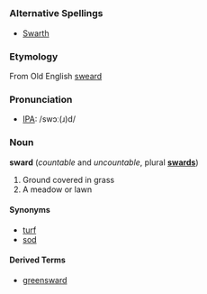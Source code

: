 =={{en}}==
===Alternative Spellings===
* [[Swarth]]

===Etymology===
From Old English [[sweard]]

===Pronunciation===
* [[IPA]]: /swɔː(ɹ)d/

===Noun===
'''sward''' (''countable'' and ''uncountable'', plural '''[[swards]]''')
# Ground covered in grass
# A meadow or lawn

====Synonyms====
* [[turf]]
* [[sod]]

====Derived Terms====
* [[greensward]]